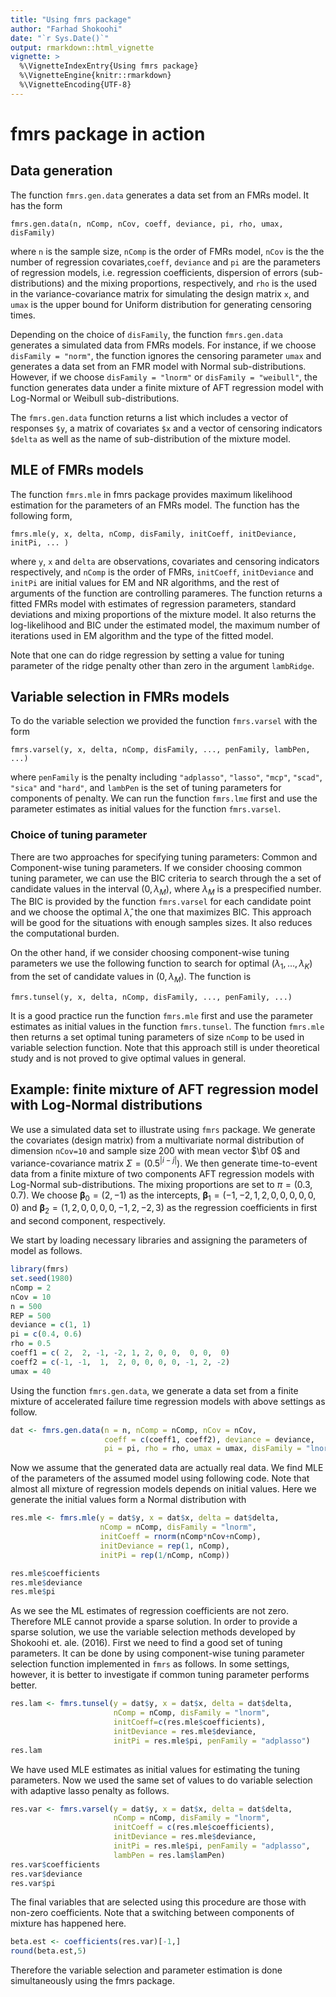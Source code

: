 ```yaml
---
title: "Using fmrs package"
author: "Farhad Shokoohi"
date: "`r Sys.Date()`"
output: rmarkdown::html_vignette
vignette: >
  %\VignetteIndexEntry{Using fmrs package}
  %\VignetteEngine{knitr::rmarkdown}
  %\VignetteEncoding{UTF-8}
---
```



# fmrs package in action

## Data generation

The function `fmrs.gen.data` generates a data set from an FMRs model. 
It has the form

````
fmrs.gen.data(n, nComp, nCov, coeff, deviance, pi, rho, umax, disFamily)
````

where `n` is the sample size, `nComp` is the order of FMRs model, `nCov` is the 
the number of regression covariates,`coeff`, `deviance` and `pi` are the 
parameters of regression models, i.e. regression coefficients, dispersion of 
errors (sub-distributions) and the mixing proportions, respectively, and `rho` 
is the used in the variance-covariance matrix for simulating the design matrix 
`x`, and `umax` is the upper bound for Uniform distribution for generating 
censoring times. 

Depending on the choice of `disFamily`, the function `fmrs.gen.data` generates 
a simulated data from FMRs models. For instance, if we choose 
`disFamily = "norm"`, the function ignores the censoring parameter `umax` and 
generates a data set from an FMR model with Normal sub-distributions. However, 
if we choose `disFamily = "lnorm"` or `disFamily = "weibull"`, the function 
generates data under a finite mixture of AFT regression model with Log-Normal 
or Weibull sub-distributions. 

The `fmrs.gen.data` function returns a list which includes a vector of responses
`$y`, a matrix of covariates `$x` and a vector of censoring indicators `$delta` 
as well as the name of sub-distribution of the mixture model.


## MLE of FMRs models

The function `fmrs.mle` in fmrs package provides maximum likelihood estimation 
for the parameters of an FMRs model. The function has the following form,

````
fmrs.mle(y, x, delta, nComp, disFamily, initCoeff, initDeviance, initPi, ... )
````

where `y`, `x` and `delta` are observations, covariates and censoring indicators
respectively, and `nComp` is the order of FMRs, `initCoeff`, `initDeviance` and 
`initPi` are initial values for EM and NR algorithms, and the rest of arguments 
of the function are controlling parameres. The function returns a fitted FMRs 
model with estimates of regression parameters, standard deviations and mixing 
proportions of the mixture model. It also returns the log-likelihood and BIC 
under the estimated model, the maximum number of iterations used in EM algorithm
and the type of the fitted model.

Note that one can do ridge regression by setting a value for tuning parameter of
the ridge penalty  other than zero in the argument `lambRidge`. 


## Variable selection in FMRs models

To do the variable selection we provided the function `fmrs.varsel` 
with the form

````
fmrs.varsel(y, x, delta, nComp, disFamily, ..., penFamily, lambPen, ...)
````

where `penFamily` is the penalty including `"adplasso"`, `"lasso"`, `"mcp"`, 
`"scad"`, `"sica"` and `"hard"`, and `lambPen` is the set of tuning parameters 
for components of penalty. We can run the function `fmrs.lme` first and use the 
parameter estimates as initial values for the function `fmrs.varsel`. 

### Choice of tuning parameter

There are two approaches for specifying tuning parameters: Common and 
Component-wise tuning parameters. If we consider choosing common tuning 
parameter, we can use the BIC criteria to search through the a set of candidate 
values in the interval $(0,\lambda_M)$, where $\lambda_M$ is a prespecified 
number. The BIC is provided by the function `fmrs.varsel` for each candidate 
point and we choose the optimal $\hat\lambda$, the one that maximizes BIC. 
This approach will be good for the situations with enough samples sizes. It also
reduces the computational burden. 

On the other hand, if we consider choosing component-wise tuning parameters we 
use the following function to search for optimal 
$(\lambda_1, \ldots, \lambda_K)$ from the set of candidate values in 
$(0, \lambda_M)$. The function is

````
fmrs.tunsel(y, x, delta, nComp, disFamily, ..., penFamily, ...)
````

It is a good practice run the function `fmrs.mle` first and use the parameter 
estimates as initial values in the function `fmrs.tunsel`.
The function `fmrs.mle` then returns a set optimal tuning parameters of 
size `nComp` to be used in variable selection function. Note that this approach
still is under theoretical study and is not proved to give optimal values in 
general. 


## Example: finite mixture of AFT regression model with Log-Normal distributions

We use a simulated data set to illustrate using `fmrs` package. We generate the 
covariates (design matrix) from a multivariate normal distribution of dimension 
`nCov=10` and sample size 200 with mean vector $\bf 0$ and variance-covariance 
matrix $\Sigma=(0.5^{|i-j|})$. We then generate time-to-event data from a finite
mixture of two components AFT regression models with Log-Normal 
sub-distributions. The mixing proportions are set to $\pi=(0.3, 0.7)$. We choose
$\boldsymbol\beta_0=(2,-1)$ as the intercepts, 
$\boldsymbol\beta_1=(-1, -2, 1, 2, 0 , 0, 0, 0, 0, 0)$ and 
$\boldsymbol\beta_2=(1, 2, 0, 0, 0 , 0, -1, 2, -2, 3)$ as the regression 
coefficients in first and second component, respectively. 

We start by loading necessary libraries and assigning the parameters of model 
as follows.

```r
library(fmrs)
set.seed(1980)
nComp = 2
nCov = 10
n = 500
REP = 500
deviance = c(1, 1)
pi = c(0.4, 0.6)
rho = 0.5
coeff1 = c( 2,  2, -1, -2, 1, 2, 0, 0,  0, 0,  0)
coeff2 = c(-1, -1,  1,  2, 0, 0, 0, 0, -1, 2, -2)
umax = 40
```


Using the function `fmrs.gen.data`, we generate a data set from a finite mixture
of accelerated failure time regression models with above settings as follow. 

```r
dat <- fmrs.gen.data(n = n, nComp = nComp, nCov = nCov,
                     coeff = c(coeff1, coeff2), deviance = deviance,
                     pi = pi, rho = rho, umax = umax, disFamily = "lnorm")
```

Now we assume that the generated data are actually real data. We find MLE of the
parameters of the assumed model using following code. Note that almost all 
mixture of regression models depends on initial values. Here we generate the 
initial values form a Normal distribution with 

```r
res.mle <- fmrs.mle(y = dat$y, x = dat$x, delta = dat$delta,
                    nComp = nComp, disFamily = "lnorm",
                    initCoeff = rnorm(nComp*nCov+nComp),
                    initDeviance = rep(1, nComp),
                    initPi = rep(1/nComp, nComp))

res.mle$coefficients
res.mle$deviance
res.mle$pi
```

As we see the ML estimates of regression coefficients are not zero. 
Therefore MLE cannot provide a sparse solution. In order to provide a sparse 
solution, we use the variable selection methods developed by 
Shokoohi et. ale. (2016). First we need to find a good set of tuning parameters.
It can be done by using component-wise tuning parameter selection function 
implemented in `fmrs` as follows. In some settings, however, it is better to 
investigate if common tuning parameter performs better. 

```r
res.lam <- fmrs.tunsel(y = dat$y, x = dat$x, delta = dat$delta,
                       nComp = nComp, disFamily = "lnorm",
                       initCoeff=c(res.mle$coefficients),
                       initDeviance = res.mle$deviance,
                       initPi = res.mle$pi, penFamily = "adplasso")
res.lam
```


We have used MLE estimates as initial values for estimating the tuning 
parameters. Now we used the same set of values to do variable selection with 
adaptive lasso penalty as follows. 

```r
res.var <- fmrs.varsel(y = dat$y, x = dat$x, delta = dat$delta,
                       nComp = nComp, disFamily = "lnorm",
                       initCoeff = c(res.mle$coefficients),
                       initDeviance = res.mle$deviance,
                       initPi = res.mle$pi, penFamily = "adplasso",
                       lambPen = res.lam$lamPen)
res.var$coefficients
res.var$deviance
res.var$pi
```


The final variables that are selected using this procedure are those with 
non-zero coefficients. Note that a switching between components of mixture has 
happened here.   

```r
beta.est <- coefficients(res.var)[-1,]
round(beta.est,5)
```

Therefore the variable selection and parameter estimation is done simultaneously
using the fmrs package. 




